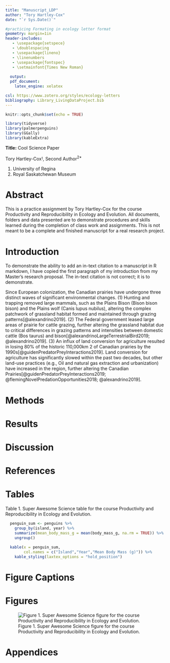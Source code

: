 ---
title: "Manuscript_LDP"
author: "Tory Hartley-Cox"
date: "`r Sys.Date()`"

#practicing Formating in ecology letter format
geometry: margin=1in
header-includes:
   - \usepackage{setspece}
   - \doublespacing
   - \usepackage{lineno}
   - \linenumbers
   - \usepackage{fontspec}
   - \setmainfont{Times New Roman}
 
  output:
  pdf_document:
    latex_engine: xelatex

csl: https://www.zotero.org/styles/ecology-letters
bibliography: Library_LivingDataProject.bib
---

```{r setup, include=FALSE}
knitr::opts_chunk$set(echo = TRUE)

library(tidyverse)
library(palmerpenguins) 
library(GGally)
library(kableExtra)
```

**Title:** Cool Science Paper

Tory Hartley-Cox^~1~^, Second Author^2\*^

1.  University of Regina
2.  Royal Saskatchewan Museum

\newpage

# Abstract

This is a practice assignment by Tory Hartley-Cox for the course Productivity and Reproducibility in Ecology and Evolution. All documents, folders and data presented are to demonstrate procedures and skills learned during the completion of class work and assignments. This is not meant to be a complete and finished manuscript for a real research project.

# 

# Introduction

To demonstrate the ability to add an in-text citation to a manuscript in R markdown, I have copied the first paragraph of my introduction from my Master's research proposal. The in-text citation is not correct; it is to demonstrate.

Since European colonization, the Canadian prairies have undergone three distinct waves of significant environmental changes. (1) Hunting and trapping removed large mammals, such as the Plains Bison (Bison bison bison) and the Plains wolf (Canis lupus nubilus), altering the complex patchwork of grassland habitat formed and maintained through grazing patterns[@alexandrino2019]. (2) The Federal government leased large areas of prairie for cattle grazing, further altering the grassland habitat due to critical differences in grazing patterns and intensities between domestic cattle (Bos taurus) and bison[@alexandrinoLargeTerrestrialBird2019; @alexandrino2019]. (3) An influx of land conversion for agriculture resulted in losing 80% of the historic 110,000km 2 of Canadian prairies by the 1990s[@guidenPredatorPreyInteractions2019]. Land conversion for agriculture has significantly slowed within the past two decades, but other land-use practices (e.g., Oil and natural gas extraction and urbanization) have increased in the region, further altering the Canadian Prairies[@guidenPredatorPreyInteractions2019; @flemingNovelPredationOpportunities2018; @alexandrino2019].

# Methods

# Results

# Discussion

# References

::: {#refs}
:::

# Tables

Table 1. Super Awesome Science table for the course Productivity and Reproducibility in Ecology and Evolution.

```{r Table_01, echo=FALSE}

  penguin_sum <- penguins %>%
    group_by(island, year) %>%
    summarize(mean_body_mass_g = mean(body_mass_g, na.rm = TRUE)) %>%
    ungroup()
  
  kable(x = penguin_sum, 
        col.names = c("Island","Year","Mean Body Mass (g)")) %>%
    kable_styling(laxtex_options = "hold_position")
```

# Figure Captions

# Figures

![Figure 1. Super Awesome Science figure for the course Productivity and Reproducibility in Ecology and Evolution.](images/Map%20for%20porposal.jpg)

# Appendices
